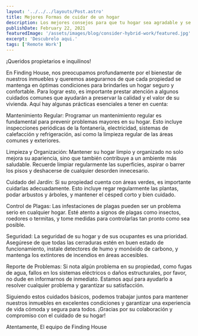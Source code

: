 ```yaml
---
layout: '../../../layouts/Post.astro'
title: Mejores Formas de cuidar de un hogar
description: Los mejores consejos para que tu hogar sea agradable y se mantenga en buen estado
publishDate: February 22, 2021
featuredImage: '/assets/images/blog/consider-hybrid-work/featured.jpg'
excerpt: 'Descubrelo aqui.'
tags: ['Remote Work']
---
```


¡Queridos propietarios e inquilinos!

En Finding House, nos preocupamos profundamente por el bienestar de nuestros inmuebles y queremos asegurarnos de que cada propiedad se mantenga en óptimas condiciones para brindarles un hogar seguro y confortable. Para lograr esto, es importante prestar atención a algunos cuidados comunes que ayudarán a preservar la calidad y el valor de su vivienda. Aquí hay algunas prácticas esenciales a tener en cuenta:

Mantenimiento Regular: Programar un mantenimiento regular es fundamental para prevenir problemas mayores en su hogar. Esto incluye inspecciones periódicas de la fontanería, electricidad, sistemas de calefacción y refrigeración, así como la limpieza regular de las áreas comunes y exteriores.

Limpieza y Organización: Mantener su hogar limpio y organizado no solo mejora su apariencia, sino que también contribuye a un ambiente más saludable. Recuerde limpiar regularmente las superficies, aspirar o barrer los pisos y deshacerse de cualquier desorden innecesario.

Cuidado del Jardín: Si su propiedad cuenta con áreas verdes, es importante cuidarlas adecuadamente. Esto incluye regar regularmente las plantas, podar arbustos y árboles, y mantener el césped corto y bien cuidado.

Control de Plagas: Las infestaciones de plagas pueden ser un problema serio en cualquier hogar. Esté atento a signos de plagas como insectos, roedores o termitas, y tome medidas para controlarlas tan pronto como sea posible.

Seguridad: La seguridad de su hogar y de sus ocupantes es una prioridad. Asegúrese de que todas las cerraduras estén en buen estado de funcionamiento, instale detectores de humo y monóxido de carbono, y mantenga los extintores de incendios en áreas accesibles.

Reporte de Problemas: Si nota algún problema en su propiedad, como fugas de agua, fallos en los sistemas eléctricos o daños estructurales, por favor, no dude en informarnos de inmediato. Estamos aquí para ayudarlo a resolver cualquier problema y garantizar su satisfacción.

Siguiendo estos cuidados básicos, podemos trabajar juntos para mantener nuestros inmuebles en excelentes condiciones y garantizar una experiencia de vida cómoda y segura para todos. ¡Gracias por su colaboración y compromiso con el cuidado de su hogar!

Atentamente,
El equipo de Finding House